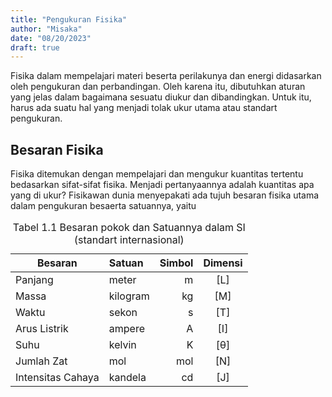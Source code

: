 ```yaml
---
title: "Pengukuran Fisika"
author: "Misaka"
date: "08/20/2023"
draft: true
---
```


Fisika dalam mempelajari materi beserta perilakunya dan energi didasarkan oleh pengukuran dan perbandingan. Oleh karena itu, dibutuhkan aturan yang jelas dalam bagaimana sesuatu diukur dan dibandingkan. Untuk itu, harus ada suatu hal yang menjadi tolak ukur utama atau standart pengukuran.

## Besaran Fisika
Fisika ditemukan dengan mempelajari dan mengukur kuantitas tertentu bedasarkan sifat-sifat fisika. Menjadi pertanyaannya adalah kuantitas apa yang di ukur? Fisikawan dunia menyepakati ada tujuh besaran fisika utama dalam pengukuran besaerta satuannya, yaitu

| Besaran           | Satuan   | Simbol | Dimensi|
|-------------------|:---------|-------:|:------:|
| Panjang           | meter    | m      | [L]    |
| Massa             | kilogram | kg     | [M]    |
| Waktu             | sekon    | s      | [T]    |
| Arus Listrik      | ampere   | A      | [I]    |
| Suhu              | kelvin   | K      | [θ]    |
| Jumlah Zat        | mol      | mol    | [N]    |
| Intensitas Cahaya | kandela  | cd     | [J]    |

: Tabel 1.1 Besaran pokok dan Satuannya dalam SI (standart internasional)
    